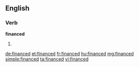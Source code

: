 ==English==

===Verb===
'''financed'''

# {{past of|[[finance]]}}

[[de:financed]]
[[et:financed]]
[[fr:financed]]
[[hu:financed]]
[[mg:financed]]
[[simple:financed]]
[[ta:financed]]
[[vi:financed]]